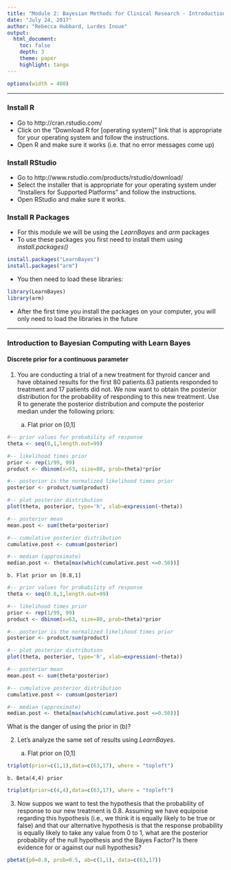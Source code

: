 ```yaml
---
title: "Module 2: Bayesian Methods for Clinical Research - Introduction"
date: "July 24, 2017"
author: "Rebecca Hubbard, Lurdes Inoue"
output:
  html_document:
    toc: false 
    depth: 3 
    theme: paper 
    highlight: tango
---
```


```r
options(width = 400)
```  

***


### Install R
- Go to http://cran.rstudio.com/
- Click on the "Download R for [operating system]" link that is appropriate for your operating system and follow the instructions.
- Open R and make sure it works (i.e. that no error messages come up)


### Install RStudio
- Go to http://www.rstudio.com/products/rstudio/download/
- Select the installer that is appropriate for your operating system under "Installers for Supported Platforms" and follow the instructions.
- Open RStudio and make sure it works.

### Install R Packages
- For this module we will be using the _LearnBayes_ and _arm_ packages
- To use these packages you first need to install them using _install.packages()_
```r
install.packages("LearnBayes")
install.packages("arm")
```
- You then need to load these libraries: 
```r
library(LearnBayes)
library(arm)
```
- After the first time you install the packages on your computer, you will only need to load the libraries in the future 

***

### Introduction to Bayesian Computing with Learn Bayes

#### Discrete prior for a continuous parameter

1. You are conducting a trial of a new treatment for thyroid cancer and have obtained results for the first 80 patients.63 patients 
responded to treatment and 17 patients did not. We now want to obtain the posterior distribution for the probability of responding
to this new treatment. Use R to generate the posterior distribution and compute the posterior median under the following priors:

    a. Flat prior on [0,1]
    
```r
#-- prior values for probability of response
theta <- seq(0,1,length.out=99)

#-- likelihood times prior
prior <- rep(1/99, 99)
product <- dbinom(x=63, size=80, prob=theta)*prior

#-- posterior is the normalized likelihood times prior
posterior <- product/sum(product)

#-- plot posterior distribution
plot(theta, posterior, type='h', xlab=expression(~theta))

#-- posterior mean
mean.post <- sum(theta*posterior)

#-- cumulative posterior distribution
cumulative.post <- cumsum(posterior)

#-- median (approximate)
median.post <- theta[max(which(cumulative.post <=0.50))]
```

    b. Flat prior on [0.8,1]
    
```r
#-- prior values for probability of response
theta <- seq(0.8,1,length.out=99)

#-- likelihood times prior
prior <- rep(1/99, 99)
product <- dbinom(x=63, size=80, prob=theta)*prior

#-- posterior is the normalized likelihood times prior
posterior <- product/sum(product)

#-- plot posterior distribution
plot(theta, posterior, type='h', xlab=expression(~theta))

#-- posterior mean
mean.post <- sum(theta*posterior)

#-- cumulative posterior distribution
cumulative.post <- cumsum(posterior)

#-- median (approximate)
median.post <- theta[max(which(cumulative.post <=0.50))]
```    

What is the danger of using the prior in (b)?    
    
2. Let's analyze the same set of results using _LearnBayes_. 

    a. Flat prior on [0,1]
    
```r
triplot(prior=c(1,1),data=c(63,17), where = "topleft")

```
    b. Beta(4,4) prior
    
```r
triplot(prior=c(4,4),data=c(63,17), where = "topleft")
```

3. Now suppos we want to test the hypothesis that the probability of response to our new treatment is 0.8. Assuming we have equipoise
regarding this hypothesis (i.e., we think it is equally likely to be true or false) and that our alternative hypothesis is that the
response probability is equally likely to take any value from 0 to 1, what are the posterior probability of the null hypothesis and
the Bayes Factor? Is there evidence for or against our null hypothesis?

```r
pbetat(p0=0.8, prob=0.5, ab=c(1,1), data=c(63,17))
```